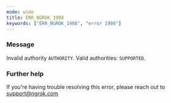 ```yaml
---
mode: wide
title: ERR_NGROK_1908
keywords: ["ERR_NGROK_1908", "error 1908"]
---
```


### Message

Invalid authority `AUTHORITY`. Valid authorities: `SUPPORTED`.

### Further help

If you're having trouble resolving this error, please reach out to [support@ngrok.com](mailto:support@ngrok.com?subject=Help%20with%20ERR_NGROK_1908)
